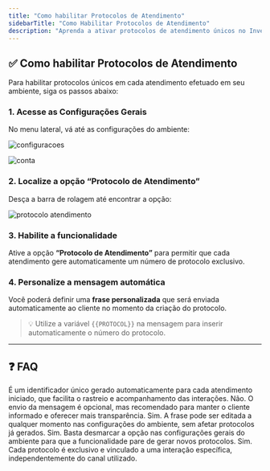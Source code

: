```yaml
---
title: "Como habilitar Protocolos de Atendimento"
sidebarTitle: "Como Habilitar Protocolos de Atendimento"
description: "Aprenda a ativar protocolos de atendimento únicos no Invenio Center e personalizar a mensagem enviada aos clientes."
---
```


## ✅ Como habilitar Protocolos de Atendimento

Para habilitar protocolos únicos em cada atendimento efetuado em seu ambiente, siga os passos abaixo:

### 1. Acesse as Configurações Gerais

No menu lateral, vá até as configurações do ambiente:

 ![configuracoes](https://robbublob.blob.core.windows.net/docs/configuracoes.png)

 ![conta](https://robbublob.blob.core.windows.net/docs/conta.png)

### 2. Localize a opção “Protocolo de Atendimento”

Desça a barra de rolagem até encontrar a opção:

![protocolo atendimento](https://robbublob.blob.core.windows.net/docs/protocoloatend.png)

### 3. Habilite a funcionalidade

Ative a opção **“Protocolo de Atendimento”** para permitir que cada atendimento gere automaticamente um número de protocolo exclusivo.

### 4. Personalize a mensagem automática

Você poderá definir uma **frase personalizada** que será enviada automaticamente ao cliente no momento da criação do protocolo.

> 💡 Utilize a variável `{{PROTOCOL}}` na mensagem para inserir automaticamente o número do protocolo.

---

## ❓ FAQ

<AccordionGroup>
  <Accordion title="O que é um Protocolo de Atendimento?">
    É um identificador único gerado automaticamente para cada atendimento iniciado, que facilita o rastreio e acompanhamento das interações.
  </Accordion>

  <Accordion title="A mensagem com o número do protocolo é obrigatória?">
    Não. O envio da mensagem é opcional, mas recomendado para manter o cliente informado e oferecer mais transparência.
  </Accordion>

  <Accordion title="Posso alterar a frase com {{PROTOCOL}} depois?">
    Sim. A frase pode ser editada a qualquer momento nas configurações do ambiente, sem afetar protocolos já gerados.
  </Accordion>

  <Accordion title="É possível desabilitar o protocolo de atendimento após ativá-lo?">
    Sim. Basta desmarcar a opção nas configurações gerais do ambiente para que a funcionalidade pare de gerar novos protocolos.
  </Accordion>

  <Accordion title="O número do protocolo é único mesmo entre canais diferentes?">
    Sim. Cada protocolo é exclusivo e vinculado a uma interação específica, independentemente do canal utilizado.
  </Accordion>
</AccordionGroup>


